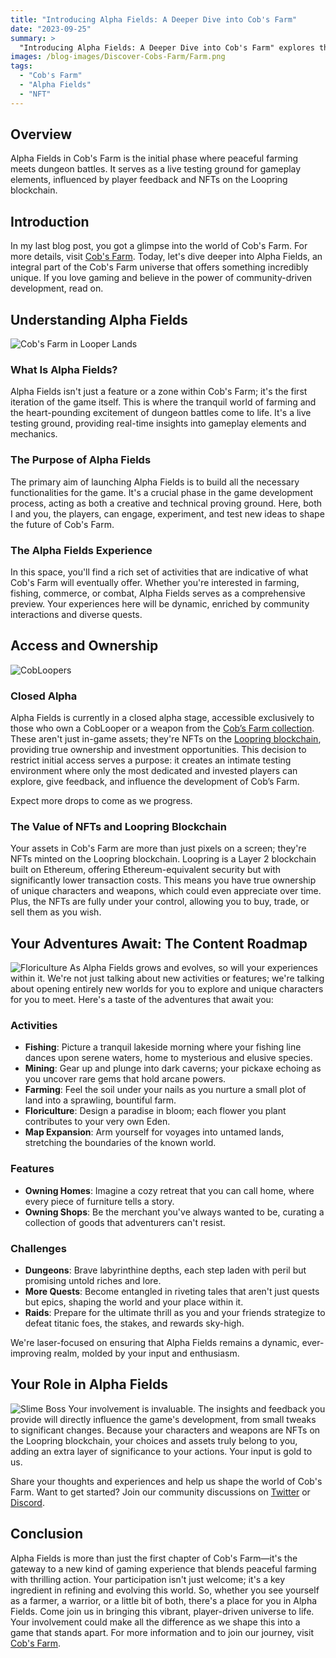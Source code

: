 ```yaml
---
title: "Introducing Alpha Fields: A Deeper Dive into Cob's Farm"
date: "2023-09-25"
summary: >
  "Introducing Alpha Fields: A Deeper Dive into Cob's Farm" explores the foundational stage of Cob's Farm, blending farming with dungeon battles. This closed alpha phase, accessible to CobLooper NFT owners, serves as a live testing ground for the game's development. The post details various activities and features like fishing, mining, and owning shops, and emphasizes the importance of community feedback. Alpha Fields aims to create a dynamic, player-driven experience, inviting players to shape the future of Cob's Farm through their involvement and suggestions.
images: /blog-images/Discover-Cobs-Farm/Farm.png
tags:
  - "Cob's Farm"
  - "Alpha Fields"
  - "NFT"
---
```


## Overview

Alpha Fields in Cob's Farm is the initial phase where peaceful farming meets dungeon battles. It serves as a live testing ground for gameplay elements, influenced by player feedback and NFTs on the Loopring blockchain.

## Introduction

In my last blog post, you got a glimpse into the world of Cob's Farm. For more details, visit [Cob's Farm](https://cobsfarm.com). Today, let's dive deeper into Alpha Fields, an integral part of the Cob's Farm universe that offers something incredibly unique. If you love gaming and believe in the power of community-driven development, read on.

## Understanding Alpha Fields

![Cob's Farm in Looper Lands](/blog-images/Discover-Cobs-Farm/Entrance.jpeg)

### What Is Alpha Fields?

Alpha Fields isn't just a feature or a zone within Cob's Farm; it's the first iteration of the game itself. This is where the tranquil world of farming and the heart-pounding excitement of dungeon battles come to life. It's a live testing ground, providing real-time insights into gameplay elements and mechanics.

### The Purpose of Alpha Fields

The primary aim of launching Alpha Fields is to build all the necessary functionalities for the game. It's a crucial phase in the game development process, acting as both a creative and technical proving ground. Here, both I and you, the players, can engage, experiment, and test new ideas to shape the future of Cob's Farm.

### The Alpha Fields Experience

In this space, you'll find a rich set of activities that are indicative of what Cob's Farm will eventually offer. Whether you're interested in farming, fishing, commerce, or combat, Alpha Fields serves as a comprehensive preview. Your experiences here will be dynamic, enriched by community interactions and diverse quests.

## Access and Ownership

![CobLoopers](/blog-images/Introducing-Alpha-Fields/AlphaLoopersDisplay.png)

### Closed Alpha

Alpha Fields is currently in a closed alpha stage, accessible exclusively to those who own a CobLooper or a weapon from the [Cob’s Farm collection](https://loopexchange.art/collection/cobsfarm). These aren't just in-game assets; they're NFTs on the [Loopring blockchain](https://loopring.io/#/), providing true ownership and investment opportunities. This decision to restrict initial access serves a purpose: it creates an intimate testing environment where only the most dedicated and invested players can explore, give feedback, and influence the development of Cob’s Farm.

Expect more drops to come as we progress.

### The Value of NFTs and Loopring Blockchain

Your assets in Cob's Farm are more than just pixels on a screen; they're NFTs minted on the Loopring blockchain. Loopring is a Layer 2 blockchain built on Ethereum, offering Ethereum-equivalent security but with significantly lower transaction costs. This means you have true ownership of unique characters and weapons, which could even appreciate over time. Plus, the NFTs are fully under your control, allowing you to buy, trade, or sell them as you wish.

## Your Adventures Await: The Content Roadmap

![Floriculture](/blog-images/Introducing-Alpha-Fields/Floral.png)
As Alpha Fields grows and evolves, so will your experiences within it. We're not just talking about new activities or features; we're talking about opening entirely new worlds for you to explore and unique characters for you to meet. Here's a taste of the adventures that await you:

### Activities

- **Fishing**: Picture a tranquil lakeside morning where your fishing line dances upon serene waters, home to mysterious and elusive species.
- **Mining**: Gear up and plunge into dark caverns; your pickaxe echoing as you uncover rare gems that hold arcane powers.
- **Farming**: Feel the soil under your nails as you nurture a small plot of land into a sprawling, bountiful farm.
- **Floriculture**: Design a paradise in bloom; each flower you plant contributes to your very own Eden.
- **Map Expansion**: Arm yourself for voyages into untamed lands, stretching the boundaries of the known world.

### Features

- **Owning Homes**: Imagine a cozy retreat that you can call home, where every piece of furniture tells a story.
- **Owning Shops**: Be the merchant you've always wanted to be, curating a collection of goods that adventurers can't resist.

### Challenges

- **Dungeons**: Brave labyrinthine depths, each step laden with peril but promising untold riches and lore.
- **More Quests**: Become entangled in riveting tales that aren't just quests but epics, shaping the world and your place within it.
- **Raids**: Prepare for the ultimate thrill as you and your friends strategize to defeat titanic foes, the stakes, and rewards sky-high.

We're laser-focused on ensuring that Alpha Fields remains a dynamic, ever-improving realm, molded by your input and enthusiasm.

## Your Role in Alpha Fields

![Slime Boss](/blog-images/Introducing-Alpha-Fields/SlimeBoss.png)
Your involvement is invaluable. The insights and feedback you provide will directly influence the game's development, from small tweaks to significant changes. Because your characters and weapons are NFTs on the Loopring blockchain, your choices and assets truly belong to you, adding an extra layer of significance to your actions. Your input is gold to us.

Share your thoughts and experiences and help us shape the world of Cob's Farm. Want to get started? Join our community discussions on [Twitter](https://twitter.com/CobsFarm) or [Discord](https://discord.gg/BAGXJZVH4Y).

## Conclusion

Alpha Fields is more than just the first chapter of Cob's Farm—it's the gateway to a new kind of gaming experience that blends peaceful farming with thrilling action. Your participation isn't just welcome; it's a key ingredient in refining and evolving this world. So, whether you see yourself as a farmer, a warrior, or a little bit of both, there's a place for you in Alpha Fields. Come join us in bringing this vibrant, player-driven universe to life. Your involvement could make all the difference as we shape this into a game that stands apart. For more information and to join our journey, visit [Cob's Farm](https://cobsfarm.com).

